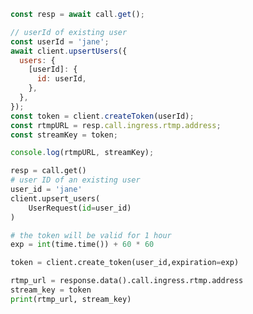 
<Tabs groupId="examples">
<TabItem value="js" label="JavaScript">

```js
const resp = await call.get();

// userId of existing user
const userId = 'jane';
await client.upsertUsers({
  users: {
    [userId]: {
      id: userId,
    },
  },
});
const token = client.createToken(userId);
const rtmpURL = resp.call.ingress.rtmp.address;
const streamKey = token;

console.log(rtmpURL, streamKey);
```

</TabItem>
<TabItem value="py" label="Python">

```py
resp = call.get()
# user ID of an existing user
user_id = 'jane'
client.upsert_users(
	UserRequest(id=user_id)
)

# the token will be valid for 1 hour
exp = int(time.time()) + 60 * 60

token = client.create_token(user_id,expiration=exp)

rtmp_url = response.data().call.ingress.rtmp.address
stream_key = token
print(rtmp_url, stream_key)
```

</TabItem>
</Tabs>
